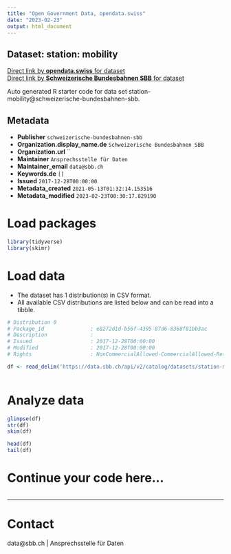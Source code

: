```yaml
---
title: "Open Government Data, opendata.swiss"
date: "2023-02-23"
output: html_document
---
```


## Dataset: station: mobility



[Direct link by **opendata.swiss** for dataset](https://opendata.swiss/de/dataset/station-mobility1)<br>
[Direct link by **Schweizerische Bundesbahnen SBB** for dataset](https://data.sbb.ch/explore/dataset/station-mobility/)

Auto generated R starter code for data set station-mobility@schweizerische-bundesbahnen-sbb.

## Metadata

- **Publisher** `schweizerische-bundesbahnen-sbb`
- **Organization.display_name.de** `Schweizerische Bundesbahnen SBB`
- **Organization.url** ``
- **Maintainer** `Ansprechsstelle für Daten`
- **Maintainer_email** `data@sbb.ch`
- **Keywords.de** `[]`
- **Issued** `2017-12-28T00:00:00`
- **Metadata_created** `2021-05-13T01:32:14.153516`
- **Metadata_modified** `2023-02-23T00:30:17.829190`


# Load packages

```r

library(tidyverse)
library(skimr)

```

# Load data

-   The dataset has 1 distribution(s) in CSV format.
-   All available CSV distributions are listed below and can be read into a tibble.

```r

# Distribution 0
# Package_id               : e8272d1d-b56f-4395-87d6-8368f81bb3ac
# Description              : 
# Issued                   : 2017-12-28T00:00:00
# Modified                 : 2017-12-28T00:00:00
# Rights                   : NonCommercialAllowed-CommercialAllowed-ReferenceRequired

df <- read_delim('https://data.sbb.ch/api/v2/catalog/datasets/station-mobility/exports/csv')



```

# Analyze data

```r

glimpse(df)
str(df)
skim(df)

head(df)
tail(df)

```

# Continue your code here...

```r

```

------------------------------------------------------------------------

# Contact

data@sbb.ch | Ansprechsstelle für Daten

